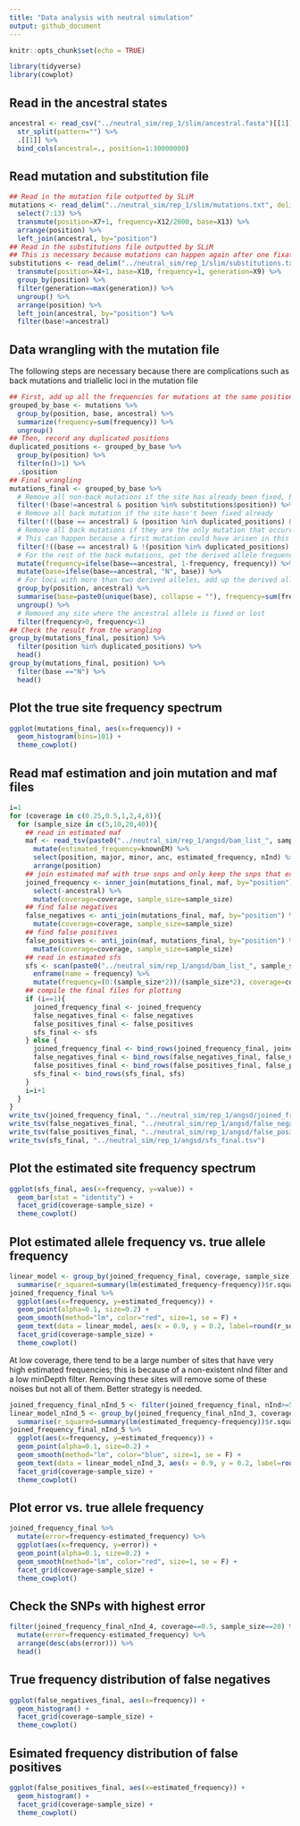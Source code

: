 ```yaml
---
title: "Data analysis with neutral simulation"
output: github_document
---
```


```r
knitr::opts_chunk$set(echo = TRUE)
```

```r
library(tidyverse)
library(cowplot)
```

## Read in the ancestral states

```r
ancestral <- read_csv("../neutral_sim/rep_1/slim/ancestral.fasta")[[1]] %>%
  str_split(pattern="") %>%
  .[[1]] %>%
  bind_cols(ancestral=., position=1:30000000)
```

## Read mutation and substitution file

```r
## Read in the mutation file outputted by SLiM
mutations <- read_delim("../neutral_sim/rep_1/slim/mutations.txt", delim = " ", col_names = F) %>%
  select(7:13) %>%
  transmute(position=X7+1, frequency=X12/2000, base=X13) %>%
  arrange(position) %>%
  left_join(ancestral, by="position")
## Read in the substitutions file outputted by SLiM
## This is necessary because mutations can happen again after one fixation, so frequencies from the mutation file do not always reflect the true derived allele frequency
substitutions <- read_delim("../neutral_sim/rep_1/slim/substitutions.txt", delim = " ", skip=2, col_names = F) %>%
  transmute(position=X4+1, base=X10, frequency=1, generation=X9) %>%
  group_by(position) %>%
  filter(generation==max(generation)) %>%
  ungroup() %>%
  arrange(position) %>%
  left_join(ancestral, by="position") %>%
  filter(base!=ancestral)
```

## Data wrangling with the mutation file

The following steps are necessary because there are complications such as back mutations and triallelic loci in the mutation file

```r
## First, add up all the frequencies for mutations at the same position and base. These are the mutations that arised at different times, but they are effectively the same. 
grouped_by_base <- mutations %>%
  group_by(position, base, ancestral) %>%
  summarize(frequency=sum(frequency)) %>%
  ungroup()
## Then, record any duplicated positions
duplicated_positions <- grouped_by_base %>%
  group_by(position) %>%
  filter(n()>1) %>%
  .$position
## Final wrangling
mutations_final <- grouped_by_base %>%
  # Remove all non-back mutations if the site has already been fixed, because they all count as derived
  filter(!(base!=ancestral & position %in% substitutions$position)) %>%
  # Remove all back mutation if the site hasn't been fixed already
  filter(!((base == ancestral) & (position %in% duplicated_positions) & !(position %in% substitutions$position))) %>%
  # Remove all back mutations if they are the only mutation that occurred in its position
  # This can happen because a first mutation could have arisen in this position, and before it went lost, the back mutation arose
  filter(!((base == ancestral) & !(position %in% duplicated_positions) & !(position %in% substitutions$position))) %>%
  # For the rest of the back mutations, get the derived allele frequency by substracting the back mutation frequency from 1
  mutate(frequency=ifelse(base==ancestral, 1-frequency, frequency)) %>%
  mutate(base=ifelse(base==ancestral, "N", base)) %>%
  # For loci with more than two derived alleles, add up the derived allele frequency
  group_by(position, ancestral) %>%
  summarise(base=paste0(unique(base), collapse = ""), frequency=sum(frequency)) %>%
  ungroup() %>%
  # Removed any site where the ancestral allele is fixed or lost
  filter(frequency>0, frequency<1)
## Check the result from the wrangling
group_by(mutations_final, position) %>%
  filter(position %in% duplicated_positions) %>%
  head()
group_by(mutations_final, position) %>%
  filter(base =="N") %>%
  head()
```

## Plot the true site frequency spectrum

```r
ggplot(mutations_final, aes(x=frequency)) +
  geom_histogram(bins=101) +
  theme_cowplot()
```

## Read maf estimation and join mutation and maf files

```r
i=1
for (coverage in c(0.25,0.5,1,2,4,8)){
  for (sample_size in c(5,10,20,40)){
    ## read in estimated maf
    maf <- read_tsv(paste0("../neutral_sim/rep_1/angsd/bam_list_", sample_size, "_", coverage, "x.mafs.gz")) %>%
      mutate(estimated_frequency=knownEM) %>%
      select(position, major, minor, anc, estimated_frequency, nInd) %>%
      arrange(position)
    ## join estimated maf with true snps and only keep the snps that exist in both data frames
    joined_frequency <- inner_join(mutations_final, maf, by="position") %>%
      select(-ancestral) %>%
      mutate(coverage=coverage, sample_size=sample_size)
    ## find false negatives
    false_negatives <- anti_join(mutations_final, maf, by="position") %>%
      mutate(coverage=coverage, sample_size=sample_size)
    ## find false positives
    false_positives <- anti_join(maf, mutations_final, by="position") %>%
      mutate(coverage=coverage, sample_size=sample_size)
    ## read in estimated sfs
    sfs <- scan(paste0("../neutral_sim/rep_1/angsd/bam_list_", sample_size, "_", coverage, "x.sfs")) %>%
      enframe(name = frequency) %>%
      mutate(frequency=(0:(sample_size*2))/(sample_size*2), coverage=coverage, sample_size=sample_size)
    ## compile the final files for plotting
    if (i==1){
      joined_frequency_final <- joined_frequency
      false_negatives_final <- false_negatives
      false_positives_final <- false_positives
      sfs_final <- sfs
    } else {
      joined_frequency_final <- bind_rows(joined_frequency_final, joined_frequency)
      false_negatives_final <- bind_rows(false_negatives_final, false_negatives)
      false_positives_final <- bind_rows(false_positives_final, false_positives)
      sfs_final <- bind_rows(sfs_final, sfs)
    }
    i=i+1
  }
}
write_tsv(joined_frequency_final, "../neutral_sim/rep_1/angsd/joined_frequency_final.tsv")
write_tsv(false_negatives_final, "../neutral_sim/rep_1/angsd/false_negatives_final.tsv")
write_tsv(false_positives_final, "../neutral_sim/rep_1/angsd/false_positives_final.tsv")
write_tsv(sfs_final, "../neutral_sim/rep_1/angsd/sfs_final.tsv")
```

## Plot the estimated site frequency spectrum

```r
ggplot(sfs_final, aes(x=frequency, y=value)) +
  geom_bar(stat = "identity") +
  facet_grid(coverage~sample_size) +
  theme_cowplot()
```

## Plot estimated allele frequency vs. true allele frequency

```r
linear_model <- group_by(joined_frequency_final, coverage, sample_size) %>%
  summarise(r_squared=summary(lm(estimated_frequency~frequency))$r.squared)
joined_frequency_final %>%
  ggplot(aes(x=frequency, y=estimated_frequency)) +
  geom_point(alpha=0.1, size=0.2) +
  geom_smooth(method="lm", color="red", size=1, se = F) +
  geom_text(data = linear_model, aes(x = 0.9, y = 0.2, label=round(r_squared,3)), color = 'red',  parse = TRUE) +
  facet_grid(coverage~sample_size) +
  theme_cowplot()
```

At low coverage, there tend to be a large number of sites that have very high estimated frequencies; this is because of a non-existent nInd filter and a low minDepth filter. Removing these sites will remove some of these noises but not all of them. Better strategy is needed. 

```r
joined_frequency_final_nInd_5 <- filter(joined_frequency_final, nInd>=5)
linear_model_nInd_5 <- group_by(joined_frequency_final_nInd_3, coverage, sample_size) %>%
  summarise(r_squared=summary(lm(estimated_frequency~frequency))$r.squared)
joined_frequency_final_nInd_5 %>%
  ggplot(aes(x=frequency, y=estimated_frequency)) +
  geom_point(alpha=0.1, size=0.2) +
  geom_smooth(method="lm", color="blue", size=1, se = F) +
  geom_text(data = linear_model_nInd_3, aes(x = 0.9, y = 0.2, label=round(r_squared,3)), color = 'blue',  parse = TRUE) +
  facet_grid(coverage~sample_size) +
  theme_cowplot()
```

## Plot error vs. true allele frequency

```r
joined_frequency_final %>%
  mutate(error=frequency-estimated_frequency) %>%
  ggplot(aes(x=frequency, y=error)) +
  geom_point(alpha=0.1, size=0.2) +
  geom_smooth(method="lm", color="red", size=1, se = F) +
  facet_grid(coverage~sample_size) +
  theme_cowplot()
```

## Check the SNPs with highest error

```r
filter(joined_frequency_final_nInd_4, coverage==0.5, sample_size==20) %>%
  mutate(error=frequency-estimated_frequency) %>%
  arrange(desc(abs(error))) %>%
  head()
```

## True frequency distribution of false negatives

```r
ggplot(false_negatives_final, aes(x=frequency)) +
  geom_histogram() +
  facet_grid(coverage~sample_size) +
  theme_cowplot()
```

## Esimated frequency distribution of false positives

```r
ggplot(false_positives_final, aes(x=estimated_frequency)) +
  geom_histogram() +
  facet_grid(coverage~sample_size) +
  theme_cowplot()
```
